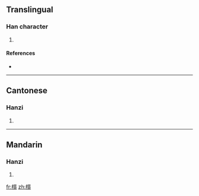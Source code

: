 ==Translingual==

===Han character===
{{Han char|rn=75|rad=木|as=15|sn=19|four=4298<sub>6</sub>|canj=木竹中金 (DHLC)}}

# {{defn|Han|sort=木15}}

====References====
* {{Han ref|kx=0559.300|dkj=15788|dj=0949.050|hdz=21314.100|uh=6ACD|ud=27341|bh=F257|bd=62039}}

----

==Cantonese==

===Hanzi===
{{yue-hanzi|jyut=|y=jat1}}

# {{defn|Cantonese}}

----

==Mandarin==

===Hanzi===
{{cmn-hanzi|pin=[[zhì]] ([[zhi4]])|wg=chih<sup>4</sup>}}

# {{defn|Mandarin}}

[[fr:櫍]]
[[zh:櫍]]